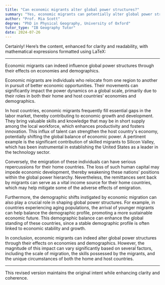 ```yaml
---
title: "Can economic migrants alter global power structures?"
summary: "Yes, economic migrants can potentially alter global power structures through their influence on economies and demographics."
author: "Prof. Mia Scott"
degree: "PhD in Physical Geography, University of Oxford"
tutor_type: "IB Geography Tutor"
date: 2024-07-26
---
```


Certainly! Here’s the content, enhanced for clarity and readability, with mathematical expressions formatted using LaTeX:

---

Economic migrants can indeed influence global power structures through their effects on economies and demographics.

Economic migrants are individuals who relocate from one region to another in pursuit of better economic opportunities. Their movements can significantly impact the power dynamics on a global scale, primarily due to their roles in both their home and host countries' economies and demographics.

In host countries, economic migrants frequently fill essential gaps in the labor market, thereby contributing to economic growth and development. They bring valuable skills and knowledge that may be in short supply among the local workforce, which enhances productivity and fosters innovation. This influx of talent can strengthen the host country's economy, potentially shifting the global balance of economic power. A pertinent example is the significant contribution of skilled migrants to Silicon Valley, which has been instrumental in establishing the United States as a leader in the technology sector.

Conversely, the emigration of these individuals can have serious repercussions for their home countries. The loss of such human capital may impede economic development, thereby weakening these nations' positions within the global power hierarchy. Nevertheless, the remittances sent back by migrants can serve as a vital income source for their home countries, which may help mitigate some of the adverse effects of emigration.

Furthermore, the demographic shifts instigated by economic migration can also play a crucial role in shaping global power structures. For example, in countries experiencing aging populations, the arrival of younger migrants can help balance the demographic profile, promoting a more sustainable economic future. This demographic balance can enhance the global standing of these countries, since a stable demographic profile is often linked to economic stability and growth.

In conclusion, economic migrants can indeed alter global power structures through their effects on economies and demographics. However, the magnitude of this impact can vary significantly based on several factors, including the scale of migration, the skills possessed by the migrants, and the unique circumstances of both the home and host countries.

--- 

This revised version maintains the original intent while enhancing clarity and coherence.
    